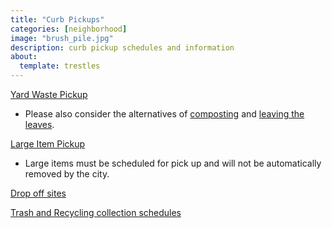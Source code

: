 ```yaml
---
title: "Curb Pickups"
categories: [neighborhood]
image: "brush_pile.jpg"
description: curb pickup schedules and information
about:
  template: trestles
---
```


[Yard Waste Pickup](https://www.cityofmadison.com/streets/yardWaste/leaf/)

-   Please also consider the alternatives of [composting](https://landfill.countyofdane.com/resources/compost) and [leaving the leaves](https://www.cityofmadison.com/streets/leavetheleaf/).

[Large Item Pickup](https://www.cityofmadison.com/streets/refuse/largeItems.cfm)

-   Large items must be scheduled for pick up and will not be automatically removed by the city.

[Drop off sites](https://www.cityofmadison.com/streets/Drop-Off/)

[Trash and Recycling collection schedules](https://www.cityofmadison.com/streets/refuse/collectionlookup.cfm)
